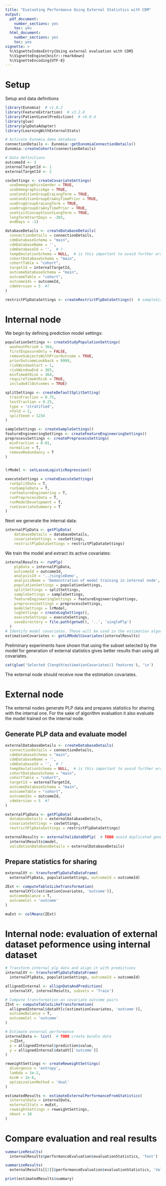 ```yaml
---
title: "Evaluating Performance Using External Statistics with CDM"
output:
  pdf_document:
    number_sections: yes
    toc: yes
  html_document:
    number_sections: yes
    toc: yes
vignette: >
  %\VignetteIndexEntry{Using external evaluation with CDM}
  %\VignetteEngine{knitr::rmarkdown}
  %\VignetteEncoding{UTF-8}
---
```


\newpage
# Setup

Setup and data definitions
```r
library(Eunomia)  # v1.0.2
library(FeatureExtraction)  # v3.2.0
library(PatientLevelPrediction)  # v6.0.4
library(glue)
library(plpDataAdapter)
library(LearningWithExternalStats)

# Activate Eunomia demo database
connectionDetails <- Eunomia::getEunomiaConnectionDetails()
Eunomia::createCohorts(connectionDetails)

# Data definitions
outcomeId <- 3
internalTargetId <- 1
externalTargetId <- 2

covSettings <- createCovariateSettings(
  useDemographicsGender = TRUE,
  useDemographicsAge = TRUE,
  useConditionGroupEraLongTerm = TRUE,
  useConditionGroupEraAnyTimePrior = TRUE,
  useDrugGroupEraLongTerm = TRUE,
  useDrugGroupEraAnyTimePrior = TRUE,
  useVisitConceptCountLongTerm = TRUE,
  longTermStartDays = -365,
  endDays = -1)

databaseDetails <- createDatabaseDetails(
  connectionDetails = connectionDetails,
  cdmDatabaseSchema = "main",
  cdmDatabaseName = '',
  cdmDatabaseId = '',  # ?
  tempEmulationSchema = NULL,  # is this important to avoid further errors in getPlpData?
  cohortDatabaseSchema = "main",
  cohortTable = "cohort",
  targetId = internalTargetId,
  outcomeDatabaseSchema = "main",
  outcomeTable = "cohort",
  outcomeIds = outcomeId,
  cdmVersion = 5  #?
)

restrictPlpDataSettings <- createRestrictPlpDataSettings()  # sampleSize = 1000
```
\newpage

# Internal node
We begin by defining prediction model settings:
```r
populationSettings <- createStudyPopulationSettings(
  washoutPeriod = 364,
  firstExposureOnly = FALSE,
  removeSubjectsWithPriorOutcome = TRUE,
  priorOutcomeLookback = 9999,
  riskWindowStart = 1,
  riskWindowEnd = 365,
  minTimeAtRisk = 364,
  requireTimeAtRisk = TRUE,
  includeAllOutcomes = TRUE)

splitSettings <- createDefaultSplitSetting(
  trainFraction = 0.75,
  testFraction = 0.25,
  type = 'stratified',
  nfold = 2,
  splitSeed = 1234
)

sampleSettings <- createSampleSettings()
featureEngineeringSettings <- createFeatureEngineeringSettings()
preprocessSettings <- createPreprocessSettings(
  minFraction = 0.01,
  normalize = T,
  removeRedundancy = T
)


lrModel <- setLassoLogisticRegression()

executeSettings = createExecuteSettings(
  runSplitData = T,
  runSampleData = T,
  runfeatureEngineering = T,
  runPreprocessData = T,
  runModelDevelopment = T,
  runCovariateSummary = T
)

```
Next we generate the internal data:
```r
internalPlpData <- getPlpData(
    databaseDetails = databaseDetails,
    covariateSettings = covSettings,
    restrictPlpDataSettings = restrictPlpDataSettings)
```
\newpage
We train the model and extract its active covariates:
```r
internalResults <- runPlp(
    plpData = internalPlpData,
    outcomeId = outcomeId,
    analysisId = '../singleDemo',
    analysisName = 'Demonstration of model training in internal node',
    populationSettings = populationSettings,
    splitSettings = splitSettings,
    sampleSettings = sampleSettings,
    featureEngineeringSettings = featureEngineeringSettings,
    preprocessSettings = preprocessSettings,
    modelSettings = lrModel,
    logSettings = createLogSettings(),
    executeSettings = executeSettings,
    saveDirectory = file.path(getwd(), '..', 'singlePlp')
  )
# Identify model covariates. These will be used in the estimation algorithm.
estimationCovariates <- getLRModelCovariates(internalResults)
```
Preliminary experiments have shown that using the subset selected by the model for generation of external statistics
gives better results than using all covariates.
```r
cat(glue('Selected {length(estimationCovariates)} features'), '\n')
```
The external node should receive now the estimation covariates.
\newpage

# External node
The external nodes generate PLP data and prepares statistics for sharing with the internal one. For the sake of 
algorithm evaluation it also evaluate the model trained on the internal node.

## Generate PLP data and evaluate model
```r
externalDatabaseDetails <- createDatabaseDetails(
  connectionDetails = connectionDetails,
  cdmDatabaseSchema = "main",
  cdmDatabaseName = '',
  cdmDatabaseId = '',  # ?
  tempEmulationSchema = NULL,  # is this important to avoid further errors in getPlpData?
  cohortDatabaseSchema = "main",
  cohortTable = "cohort",
  targetId = externalTargetId,
  outcomeDatabaseSchema = "main",
  outcomeTable = "cohort",
  outcomeIds = outcomeId,
  cdmVersion = 5  #?
)

externalPlpData <- getPlpData(
  databaseDetails = externalDatabaseDetails,
  covariateSettings = covSettings,
  restrictPlpDataSettings = restrictPlpDataSettings)

externalResults <- externalValidateDbPlp(  # TODO avoid duplicated generation of plpData?
  internalResults$model,
  validationDatabaseDetails = externalDatabaseDetails)
```

## Prepare statistics for sharing

```r
externalXY <- transformPlpDataToDataFrame(
  externalPlpData, populationSettings, outcomeId = outcomeId)

ZExt <- computeTable1LikeTransformation(
  externalXY[c(estimationCovariates, 'outcome')], 
  outcomeBalance = T, 
  outcomeCol = 'outcome'
)

muExt <- colMeans(ZExt)
```
\newpage

# Internal node: evaluation of external dataset peformence using internal dataset

```r
# Transform internal plp data and align it with predictions
internalXY <- transformPlpDataToDataFrame(
  internalPlpData, populationSettings, outcomeId = outcomeId)

allignedInternal <- allignDataAndPrediction(
  internalXY, internalResults, subsets = 'Train')

# Compute transformation on covariate outcome pairs
ZInt <- computeTable1LikeTransformation(
  allignedInternal$dataXY[c(estimationCovariates, 'outcome')], 
  outcomeBalance = T, 
  outcomeCol = 'outcome'
)

# Estimate external performance
internalData <- list(  # TODO create bundle data
  z=ZInt, 
  p = allignedInternal$prediction$value, 
  y = allignedInternal$dataXY[['outcome']]
)

reweightSettings <- createReweightSettings(
  divergence = 'entropy', 
  lambda = 1e-2, 
  minW = 1e-6, 
  optimizationMethod = 'dual'
)

estimatedResults <- estimateExternalPerformanceFromStatistics(
  internalData = internalData,
  externalStats = muExt,
  reweightSettings = reweightSettings,
  nboot = 10
)
```

# Compare evaluation and real results

```r
summarizeResults(
  internalResults$performanceEvaluation$evaluationStatistics, 'Test')

summarizeResults(
  externalResults[[2]]$performanceEvaluation$evaluationStatistics, 'Validation')

print(estimatedResults$summary)
```
